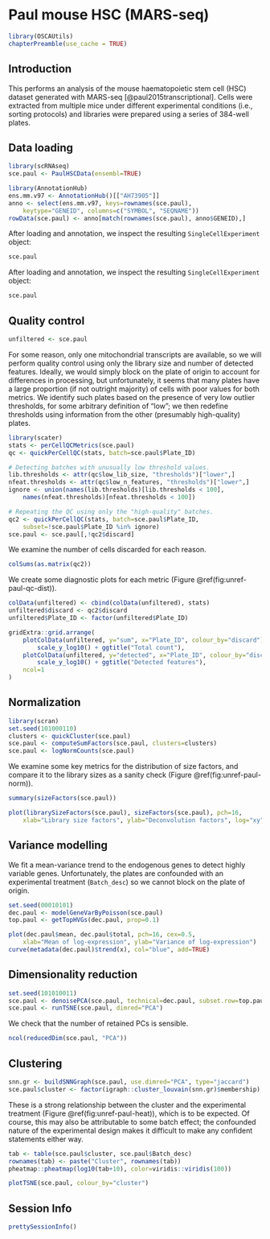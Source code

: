 # Paul mouse HSC (MARS-seq)

```r
library(OSCAUtils)
chapterPreamble(use_cache = TRUE)
```

## Introduction

This performs an analysis of the mouse haematopoietic stem cell (HSC) dataset generated with MARS-seq [@paul2015transcriptional].
Cells were extracted from multiple mice under different experimental conditions (i.e., sorting protocols) and libraries were prepared using a series of 384-well plates.

## Data loading

```r
library(scRNAseq)
sce.paul <- PaulHSCData(ensembl=TRUE)
```

```r
library(AnnotationHub)
ens.mm.v97 <- AnnotationHub()[["AH73905"]]
anno <- select(ens.mm.v97, keys=rownames(sce.paul), 
    keytype="GENEID", columns=c("SYMBOL", "SEQNAME"))
rowData(sce.paul) <- anno[match(rownames(sce.paul), anno$GENEID),]
```

After loading and annotation, we inspect the resulting `SingleCellExperiment` object:

```r
sce.paul
```

After loading and annotation, we inspect the resulting `SingleCellExperiment` object:

```r
sce.paul
```

## Quality control

```r
unfiltered <- sce.paul
```

For some reason, only one mitochondrial transcripts are available, so we will perform quality control using only the library size and number of detected features.
Ideally, we would simply block on the plate of origin to account for differences in processing, but unfortunately, it seems that many plates have a large proportion (if not outright majority) of cells with poor values for both metrics.
We identify such plates based on the presence of very low outlier thresholds, for some arbitrary definition of "low"; we then redefine thresholds using information from the other (presumably high-quality) plates.

```r
library(scater)
stats <- perCellQCMetrics(sce.paul) 
qc <- quickPerCellQC(stats, batch=sce.paul$Plate_ID)

# Detecting batches with unusually low threshold values.
lib.thresholds <- attr(qc$low_lib_size, "thresholds")["lower",]
nfeat.thresholds <- attr(qc$low_n_features, "thresholds")["lower",]
ignore <- union(names(lib.thresholds)[lib.thresholds < 100],
    names(nfeat.thresholds)[nfeat.thresholds < 100])

# Repeating the QC using only the "high-quality" batches.
qc2 <- quickPerCellQC(stats, batch=sce.paul$Plate_ID,
    subset=!sce.paul$Plate_ID %in% ignore)
sce.paul <- sce.paul[,!qc2$discard]
```

We examine the number of cells discarded for each reason.

```r
colSums(as.matrix(qc2))
```

We create some diagnostic plots for each metric (Figure \@ref(fig:unref-paul-qc-dist)).

```r
colData(unfiltered) <- cbind(colData(unfiltered), stats)
unfiltered$discard <- qc2$discard
unfiltered$Plate_ID <- factor(unfiltered$Plate_ID)

gridExtra::grid.arrange(
    plotColData(unfiltered, y="sum", x="Plate_ID", colour_by="discard") +
        scale_y_log10() + ggtitle("Total count"),
    plotColData(unfiltered, y="detected", x="Plate_ID", colour_by="discard") +
        scale_y_log10() + ggtitle("Detected features"),
    ncol=1
)
```

## Normalization

```r
library(scran)
set.seed(101000110)
clusters <- quickCluster(sce.paul)
sce.paul <- computeSumFactors(sce.paul, clusters=clusters)
sce.paul <- logNormCounts(sce.paul)
```

We examine some key metrics for the distribution of size factors, and compare it to the library sizes as a sanity check (Figure \@ref(fig:unref-paul-norm)).

```r
summary(sizeFactors(sce.paul))
```

```r
plot(librarySizeFactors(sce.paul), sizeFactors(sce.paul), pch=16,
    xlab="Library size factors", ylab="Deconvolution factors", log="xy")
```

## Variance modelling

We fit a mean-variance trend to the endogenous genes to detect highly variable genes.
Unfortunately, the plates are confounded with an experimental treatment (`Batch_desc`) so we cannot block on the plate of origin.

```r
set.seed(00010101)
dec.paul <- modelGeneVarByPoisson(sce.paul)
top.paul <- getTopHVGs(dec.paul, prop=0.1)
```

```r
plot(dec.paul$mean, dec.paul$total, pch=16, cex=0.5, 
    xlab="Mean of log-expression", ylab="Variance of log-expression")
curve(metadata(dec.paul)$trend(x), col="blue", add=TRUE)
```

## Dimensionality reduction

```r
set.seed(101010011)
sce.paul <- denoisePCA(sce.paul, technical=dec.paul, subset.row=top.paul)
sce.paul <- runTSNE(sce.paul, dimred="PCA")
```

We check that the number of retained PCs is sensible.

```r
ncol(reducedDim(sce.paul, "PCA"))
```

## Clustering

```r
snn.gr <- buildSNNGraph(sce.paul, use.dimred="PCA", type="jaccard")
sce.paul$cluster <- factor(igraph::cluster_louvain(snn.gr)$membership)
```

These is a strong relationship between the cluster and the experimental treatment (Figure \@ref(fig:unref-paul-heat)), which is to be expected.
Of course, this may also be attributable to some batch effect; the confounded nature of the experimental design makes it difficult to make any confident statements either way.

```r
tab <- table(sce.paul$cluster, sce.paul$Batch_desc)
rownames(tab) <- paste("Cluster", rownames(tab))
pheatmap::pheatmap(log10(tab+10), color=viridis::viridis(100))
```

```r
plotTSNE(sce.paul, colour_by="cluster")
```

## Session Info {-}

```r
prettySessionInfo()
```
